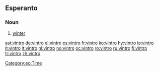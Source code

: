 ==Esperanto==
===Noun===
{{eo-noun}}

# [[winter]]

[[Category:eo:Time]]

[[ast:vintro]]
[[de:vintro]]
[[el:vintro]]
[[es:vintro]]
[[fr:vintro]]
[[ko:vintro]]
[[hy:vintro]]
[[io:vintro]]
[[it:vintro]]
[[lt:vintro]]
[[nl:vintro]]
[[no:vintro]]
[[oc:vintro]]
[[ro:vintro]]
[[ru:vintro]]
[[fi:vintro]]
[[tr:vintro]]
[[zh:vintro]]